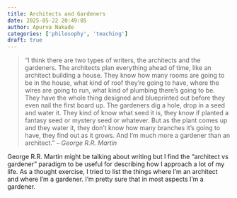 ```yaml
---
title: Architects and Gardeners
date: 2025-05-22 20:49:05
author: Apurva Nakade
categories: ['philosophy', 'teaching']
draft: true
---
```


> “I think there are two types of writers, the architects and the gardeners. The architects plan everything ahead of time, like an architect building a house. They know how many rooms are going to be in the house, what kind of roof they're going to have, where the wires are going to run, what kind of plumbing there's going to be. They have the whole thing designed and blueprinted out before they even nail the first board up. The gardeners dig a hole, drop in a seed and water it. They kind of know what seed it is, they know if planted a fantasy seed or mystery seed or whatever. But as the plant comes up and they water it, they don't know how many branches it's going to have, they find out as it grows. And I'm much more a gardener than an architect.” -- *George R.R. Martin*

George R.R. Martin might be talking about writing but I find the "architect vs gardener" paradigm to be useful for describing how I approach a lot of my life. As a thought exercise, I tried to list the things where I'm an architect and where I'm a gardener. I'm pretty sure that in most aspects I'm a gardener. 